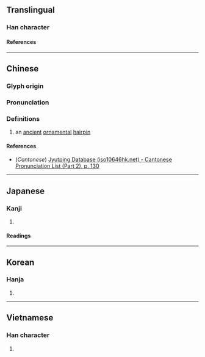 {{character info/new}}
==Translingual==

===Han character===
{{Han char|rn=75|rad=木|as=09|sn=13|four=40927|canj=DYBB|ids=⿰木帝}}

====References====
{{Han ref|kx=0541.160|dkj=15179|dj=0929.060|hdz=21254.190|uh=6974}}

----

==Chinese==
{{zh-forms}}

===Glyph origin===
{{Han etym}}

===Pronunciation===
{{zh-pron
|m=tì
|c=tai3
|mc=y
|oc=y
|ma=
|cat=n
}}

===Definitions===
{{zh-hanzi}}

# an [[ancient]] [[ornamental]] [[hairpin]]

====References====
* (''Cantonese'') [http://www.iso10646hk.net/jp/document/download.jsp Jyutping Database (iso10646hk.net) - Cantonese Pronunciation List (Part 2), p. 130]

----

==Japanese==

===Kanji===
{{ja-kanji|grade=|rs=木09}}

# {{defn|lang=ja|sort=木09}}

====Readings====
{{ja-readings
|goon=たい
|kanon=てい
|on=ち, し
|kun=かんざし, ね
}}

----

==Korean==

===Hanja===
{{ko-hanja|체}}

# {{defn|lang=ko|sort=木09}}

----

==Vietnamese==

===Han character===
{{vi-readings|rs=木09|reading=ghế}}

# {{defn|lang=vi|sort=木09}}